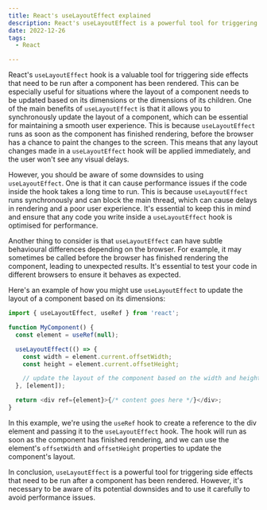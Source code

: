 ```yaml
---
title: React's useLayoutEffect explained
description: React's useLayoutEffect is a powerful tool for triggering side effects that need to be run after a component has been rendered.
date: 2022-12-26
tags:
  - React

---
```


React's `useLayoutEffect` hook is a valuable tool for triggering side effects that need to be run after a component has been rendered. This can be especially useful for situations where the layout of a component needs to be updated based on its dimensions or the dimensions of its children.
One of the main benefits of `useLayoutEffect` is that it allows you to synchronously update the layout of a component, which can be essential for maintaining a smooth user experience. This is because `useLayoutEffect` runs as soon as the component has finished rendering, before the browser has a chance to paint the changes to the screen. This means that any layout changes made in a `useLayoutEffect` hook will be applied immediately, and the user won't see any visual delays.

However, you should be aware of some downsides to using `useLayoutEffect`. One is that it can cause performance issues if the code inside the hook takes a long time to run. This is because `useLayoutEffect` runs synchronously and can block the main thread, which can cause delays in rendering and a poor user experience. It's essential to keep this in mind and ensure that any code you write inside a `useLayoutEffect` hook is optimised for performance.

Another thing to consider is that `useLayoutEffect` can have subtle behavioural differences depending on the browser. For example, it may sometimes be called before the browser has finished rendering the component, leading to unexpected results. It's essential to test your code in different browsers to ensure it behaves as expected.

Here's an example of how you might use `useLayoutEffect` to update the layout of a component based on its dimensions:

```js
import { useLayoutEffect, useRef } from 'react';

function MyComponent() {
  const element = useRef(null);

  useLayoutEffect(() => {
    const width = element.current.offsetWidth;
    const height = element.current.offsetHeight;

    // update the layout of the component based on the width and height
  }, [element]);

  return <div ref={element}>{/* content goes here */}</div>;
}
```

In this example, we're using the `useRef` hook to create a reference to the div element and passing it to the `useLayoutEffect` hook. The hook will run as soon as the component has finished rendering, and we can use the element's `offsetWidth` and `offsetHeight` properties to update the component's layout.

In conclusion, `useLayoutEffect` is a powerful tool for triggering side effects that need to be run after a component has been rendered. However, it's necessary to be aware of its potential downsides and to use it carefully to avoid performance issues.
